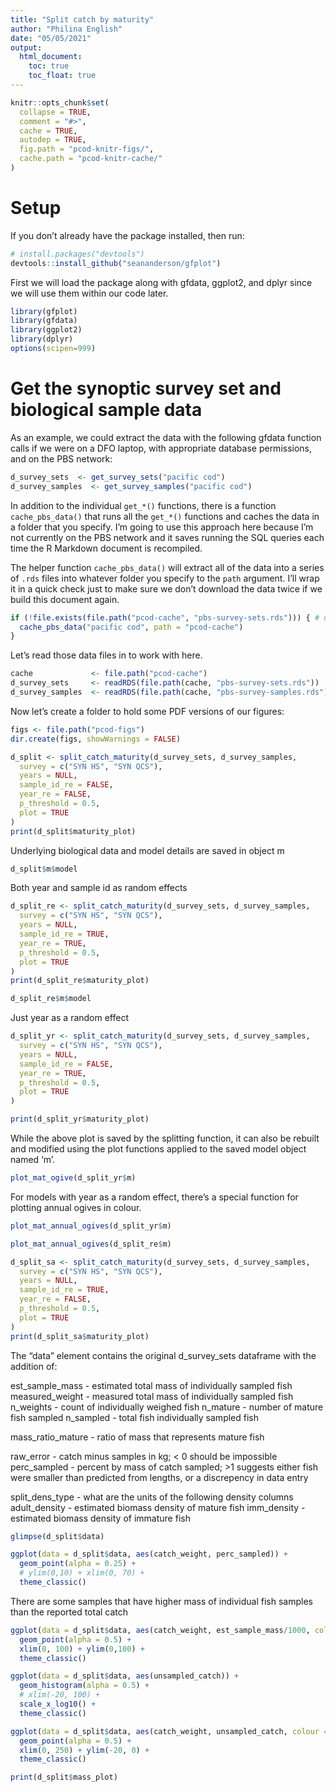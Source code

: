 ```yaml
---
title: "Split catch by maturity"
author: "Philina English"
date: "05/05/2021"
output:
  html_document:
    toc: true
    toc_float: true
---
```


```r
knitr::opts_chunk$set(
  collapse = TRUE,
  comment = "#>",
  cache = TRUE,
  autodep = TRUE,
  fig.path = "pcod-knitr-figs/",
  cache.path = "pcod-knitr-cache/"
)
```

# Setup

If you don't already have the package installed, then run:

```r
# install.packages("devtools")
devtools::install_github("seananderson/gfplot")
```

First we will load the package along with gfdata, ggplot2, and dplyr since we will use them within our code later.

```r
library(gfplot)
library(gfdata)
library(ggplot2)
library(dplyr)
options(scipen=999)
```


# Get the synoptic survey set and biological sample data 

As an example, we could extract the data with the following gfdata function calls if we were on a DFO laptop, with appropriate database permissions, and on the PBS network:


```r
d_survey_sets  <- get_survey_sets("pacific cod")
d_survey_samples  <- get_survey_samples("pacific cod")
```

In addition to the individual `get_*()` functions, there is a function `cache_pbs_data()` that runs all the `get_*()` functions and caches the data in a folder that you specify. I'm going to use this approach here because I'm not currently on the PBS network and it saves running the SQL queries each time the R Markdown document is recompiled.

The helper function `cache_pbs_data()` will extract all of the data into a series of `.rds` files into whatever folder you specify to the `path` argument. I'll wrap it in a quick check just to make sure we don't download the data twice if we build this document again.

```r
if (!file.exists(file.path("pcod-cache", "pbs-survey-sets.rds"))) { # quick check for speed
  cache_pbs_data("pacific cod", path = "pcod-cache")
}
```

Let's read those data files in to work with here.

```r
cache             <- file.path("pcod-cache")
d_survey_sets     <- readRDS(file.path(cache, "pbs-survey-sets.rds"))
d_survey_samples  <- readRDS(file.path(cache, "pbs-survey-samples.rds"))
```

Now let's create a folder to hold some PDF versions of our figures:

```r
figs <- file.path("pcod-figs")
dir.create(figs, showWarnings = FALSE)
```


```r
d_split <- split_catch_maturity(d_survey_sets, d_survey_samples, 
  survey = c("SYN HS", "SYN QCS"),
  years = NULL, 
  sample_id_re = FALSE, 
  year_re = FALSE,
  p_threshold = 0.5,
  plot = TRUE
)
print(d_split$maturity_plot)
```


Underlying biological data and model details are saved in object m

```r
d_split$m$model
```

Both year and sample id as random effects
```r
d_split_re <- split_catch_maturity(d_survey_sets, d_survey_samples, 
  survey = c("SYN HS", "SYN QCS"),
  years = NULL, 
  sample_id_re = TRUE, 
  year_re = TRUE,
  p_threshold = 0.5,
  plot = TRUE
)
print(d_split_re$maturity_plot)
```

```r
d_split_re$m$model
```


Just year as a random effect
```r
d_split_yr <- split_catch_maturity(d_survey_sets, d_survey_samples, 
  survey = c("SYN HS", "SYN QCS"),
  years = NULL, 
  sample_id_re = FALSE, 
  year_re = TRUE,
  p_threshold = 0.5,
  plot = TRUE
)

print(d_split_yr$maturity_plot)
```

While the above plot is saved by the splitting function, it can also be rebuilt and modified using the plot functions applied to the saved model object named 'm'.

```r
plot_mat_ogive(d_split_yr$m)
```


For models with year as a random effect, there's a special function for plotting annual ogives in colour.
```r
plot_mat_annual_ogives(d_split_yr$m)
```

```r
plot_mat_annual_ogives(d_split_re$m)
```


```r
d_split_sa <- split_catch_maturity(d_survey_sets, d_survey_samples, 
  survey = c("SYN HS", "SYN QCS"),
  years = NULL, 
  sample_id_re = TRUE, 
  year_re = FALSE,
  p_threshold = 0.5,
  plot = TRUE
)
print(d_split_sa$maturity_plot)
```


The "data" element contains the original d_survey_sets dataframe with the addition of:

est_sample_mass - estimated total mass of individually sampled fish
measured_weight - measured total mass of individually sampled fish
n_weights - count of individually weighed fish
n_mature - number of mature fish sampled
n_sampled - total fish individually sampled fish

mass_ratio_mature - ratio of mass that represents mature fish

raw_error - catch minus samples in kg; < 0 should be impossible
perc_sampled - percent by mass of catch sampled; >1 suggests either fish were smaller than predicted from lengths, or a discrepency in data entry  

split_dens_type - what are the units of the following density columns
adult_density - estimated biomass density of mature fish
imm_density - estimated biomass density of immature fish


```r
glimpse(d_split$data)
```

```r
ggplot(data = d_split$data, aes(catch_weight, perc_sampled)) +
  geom_point(alpha = 0.25) +
  # ylim(0,10) + xlim(0, 70) +
  theme_classic()
```

There are some samples that have higher mass of individual fish samples than the reported total catch

```r
ggplot(data = d_split$data, aes(catch_weight, est_sample_mass/1000, colour = n_sampled-n_weights)) +
  geom_point(alpha = 0.5) +
  xlim(0, 100) + ylim(0,100) +
  theme_classic()
```

```r
ggplot(data = d_split$data, aes(unsampled_catch)) +
  geom_histogram(alpha = 0.5) +
  # xlim(-20, 100) +
  scale_x_log10() +
  theme_classic()
```

```r
ggplot(data = d_split$data, aes(catch_weight, unsampled_catch, colour = n_sampled-n_weights)) +
  geom_point(alpha = 0.5) +
  xlim(0, 250) + ylim(-20, 0) +
  theme_classic()
```

```r
print(d_split$mass_plot)
```
